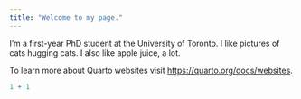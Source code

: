 ---
title: "Welcome to my page."
---

I'm a first-year PhD student at the University of Toronto. I like pictures of cats hugging cats. I also like apple juice, a lot.

To learn more about Quarto websites visit <https://quarto.org/docs/websites>.

```{r}
1 + 1
```
